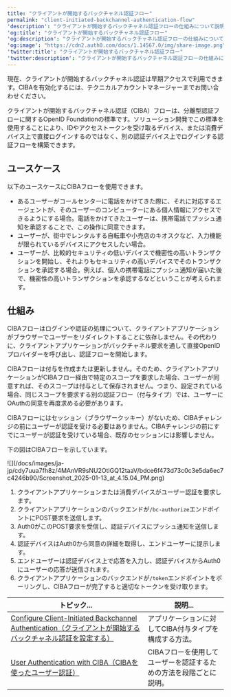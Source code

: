 ```yaml
---
title: "クライアントが開始するバックチャネル認証フロー"
permalink: "client-initiated-backchannel-authentication-flow"
'description': "クライアントが開始するバックチャネル認証フローの仕組みについて説明します。"
'og:title': "クライアントが開始するバックチャネル認証フロー"
'og:description': "クライアントが開始するバックチャネル認証フローの仕組みについて説明します。"
'og:image': "https://cdn2.auth0.com/docs/1.14567.0/img/share-image.png"
'twitter:title': "クライアントが開始するバックチャネル認証フロー"
'twitter:description': "クライアントが開始するバックチャネル認証フローの仕組みについて説明します。"
---
```


<Callout icon="file-lines" color="#0EA5E9" iconType="regular">

現在、クライアントが開始するバックチャネル認証は早期アクセスで利用できます。CIBAを有効化するには、テクニカルアカウントマネージャーまでお問い合わせください。

</Callout>

クライアントが開始するバックチャネル認証（CIBA）フローは、分離型認証フローに関する<Tooltip data-tooltip-id="react-containers-DefinitionTooltip-0" href="/docs/ja-jp/glossary?term=openid" tip="OpenID: アプリケーションがログイン情報を収集および保存することなくにユーザーのIDを検証できるようにする認証用のオープン標準。" cta="用語集の表示">OpenID</Tooltip> Foundationの標準です。ソリューション開発でこの標準を使用することにより、IDやアクセストークンを受け取るデバイス、または消費デバイス上で直接ログインするのではなく、別の認証デバイス上でログインする認証フローを構築できます。

## ユースケース

以下のユースケースにCIBAフローを使用できます。

* あるユーザーがコールセンターに電話をかけてきた際に、それに対応するエージェントが、そのユーザーのコンピューターにある個人情報にアクセスできるようにする場合。電話をかけてきたユーザーは、携帯電話でプッシュ通知を承認することで、この操作に同意できます。
* ユーザーが、街中でレンタルする自転車や小売店のキオスクなど、入力機能が限られているデバイスにアクセスしたい場合。
* ユーザーが、比較的セキュリティの低いデバイスで機密性の高いトランザクションを開始し、それよりもセキュリティの高いデバイスでそのトランザクションを承認する場合。例えば、個人の携帯電話にプッシュ通知が届いた後で、機密性の高いトランザクションを承認するなどということが考えられます。

## 仕組み

CIBAフローはログインや認証の処理について、クライアントアプリケーションがブラウザーでユーザーをリダイレクトすることに依存しません。その代わりに、クライアントアプリケーションがバックチャネル要求を通して直接OpenIDプロバイダーを呼び出し、認証フローを開始します。

CIBAフローは付与を作成または更新しません。そのため、クライアントアプリケーションがCIBAフロー経由で特定のスコープを要求した場合、ユーザーが同意すれば、そのスコープは付与として保存されません。つまり、設定されている場合、同じスコープを要求する別の認証フロー（付与タイプ）では、ユーザーに<Tooltip data-tooltip-id="react-containers-DefinitionTooltip-0" href="/docs/ja-jp/glossary?term=oath2" tip="OAuth 2.0: 認可プロトコルとワークフローを定義する認可フレームワーク。" cta="用語集の表示">OAuth</Tooltip>の同意を再度求める必要があります。

CIBAフローにはセッション（ブラウザークッキー）がないため、CIBAチャレンジの前にユーザーが認証を受ける必要はありません。CIBAチャレンジの前にすでにユーザーが認証を受けている場合、既存のセッションには影響しません。

下の図はCIBAフローを示しています。

<Frame>![](/docs/images/ja-jp/cdy7uua7fh8z/4MAnVR9sNU2OtlGQ12taaV/bdce6f473d73c0c3e5da6ec7c4246b90/Screenshot_2025-01-13_at_4.15.04_PM.png)</Frame>

1. クライアントアプリケーションまたは消費デバイスがユーザー認証を要求します。
2. クライアントアプリケーションのバックエンドが`/bc-authorize`エンドポイントにPOST要求を送信します。
3. Auth0がこのPOST要求を受信し、認証デバイスにプッシュ通知を送信します。
4. 認証デバイスはAuth0から同意の詳細を取得し、エンドユーザーに提示します。
5. エンドユーザーは認証デバイス上で応答を入力し、認証デバイスからAuth0にユーザーの応答が送信されます。
6. クライアントアプリケーションのバックエンドが`/token`エンドポイントをポーリングし、CIBAフローが完了すると適切なトークンを受け取ります。

<table class="table"><thead>
<tr>
<th><strong>トピック...</strong></th>
<th><strong>説明...</strong></th>
</tr>
</thead>
<tbody>
<tr>
<td><a href="/docs/ja-jp/get-started/applications/configure-client-initiated-backchannel-authentication">Configure Client-Initiated Backchannel Authentication（クライアントが開始するバックチャネル認証を設定する）</a></td>
<td>アプリケーションに対してCIBA付与タイプを構成する方法。</td>
</tr>
<tr>
<td><a href="/docs/ja-jp/get-started/authentication-and-authorization-flow/client-initiated-backchannel-authentication-flow/user-authentication-with-ciba">User Authentication with CIBA（CIBAを使ったユーザー認証）</a></td>
<td>CIBAフローを使用してユーザーを認証するための方法を段階ごとに説明。</td>
</tr>
</tbody>
</table>